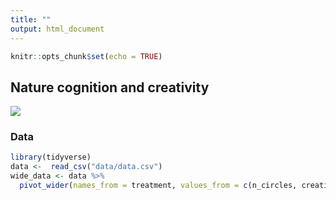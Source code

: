 ```yaml
---
title: ""
output: html_document
---
```


```r
knitr::opts_chunk$set(echo = TRUE)
```

## Nature cognition and creativity  
 ![](./nature.jpg)

### Data
```r
library(tidyverse)
data <-  read_csv("data/data.csv")
wide_data <- data %>%
  pivot_wider(names_from = treatment, values_from = c(n_circles, creativity_score))

```
